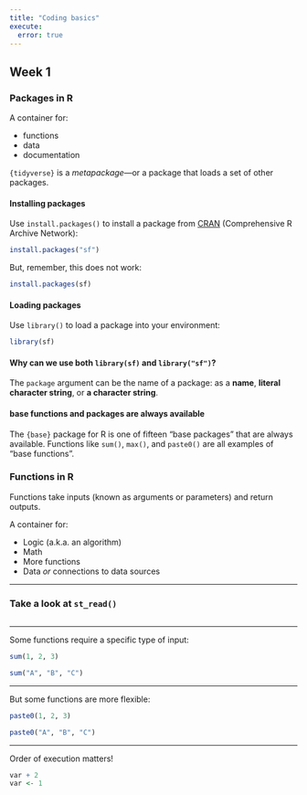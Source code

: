 ```yaml
---
title: "Coding basics"
execute: 
  error: true
---
```


## Week 1

### Packages in R

A container for:

-   functions
-   data
-   documentation

`{tidyverse}` is a *metapackage*—or a package that loads a set of other packages.

#### Installing packages

Use `install.packages()` to install a package from [CRAN](https://cran.r-project.org/) (Comprehensive R Archive Network):

```r
install.packages("sf")
```

But, remember, this does not work:

```r
install.packages(sf)
```

#### Loading packages

Use `library()` to load a package into your environment:

```r
library(sf)
```

::: {.callout-note collapse="true"}
#### Why can we use both `library(sf)` and `library("sf")`?

The `package` argument can be the name of a package: as a **name**, **literal character string**, or **a character string**.
:::

#### base functions and packages are always available

The `{base}` package for R is one of fifteen "base packages" that are always available. Functions like `sum()`, `max()`, and `paste0()` are all examples of "base functions".

### Functions in R

Functions take inputs (known as arguments or parameters) and return outputs.

A container for:

-   Logic (a.k.a. an algorithm)
-   Math
-   More functions
-   Data *or* connections to data sources

------------------------------------------------------------------------

### Take a look at `st_read()`

```r

```


------------------------------------------------------------------------

Some functions require a specific type of input:

```r
sum(1, 2, 3)

sum("A", "B", "C")
```

------------------------------------------------------------------------

But some functions are more flexible:

```r
paste0(1, 2, 3)

paste0("A", "B", "C")
```

------------------------------------------------------------------------

Order of execution matters!

```r
var + 2
var <- 1
```
